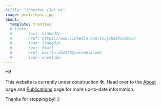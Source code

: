 ```yaml
---
#title: "Zhouzhou (Jo) He"
image: profilepic.jpg
about:
  template: trestles
  # links:
  #     - text: LinkedIn
  #       href: https://www.linkedin.com/in/johezhouzhou/
  #       icon: linkedin
  #     - text: Email
  #       href: mailto:zh2473@columbia.edu
  #       icon: envelope
---
```


Hi!

This website is currently under construction 🛠️. Head over to the [About](https://johezz.github.io/about.html) page and [Publications](https://johezz.github.io/publications.html) page for more up-to-date information.

Thanks for stopping by! :)
